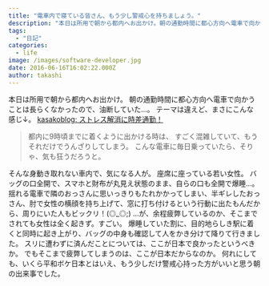 ```yaml
---
title: "電車内で寝ている皆さん、もう少し警戒心を持ちましょう。"
description: "本日は所用で朝から都内へお出かけ。朝の通勤時間に都心方向へ電車で向かうことは長らくなかったので、油断していた…。テーマは違えど、まさにこんな感じ↓。kasako..."
tags:
  - "日記"
categories:
  - life
image: /images/software-developer.jpg
date: 2016-06-16T16:02:22.000Z
author: takashi
---
```



本日は所用で朝から都内へお出かけ。
朝の通勤時間に都心方向へ電車で向かうことは長らくなかったので、油断していた…。
テーマは違えど、まさにこんな感じ↓。
<a href="http://kasakoblog.exblog.jp/10601073/">kasakoblog: ストレス解消に時差通勤！</a>
<blockquote>
  都内に9時頃までに着くように出かける時は、
  すごく混雑していて、もうそれだけでうんざりしてしまう。
  こんな電車に毎日乗っていたら、そりゃ、気も狂うだろうと。
</blockquote>
そんな身動き取れない車内で、気になる人が。
座席に座っている若い女性。
バッグの口全開で、スマホと財布が丸見え状態のまま、自らの口も全開で爆睡…。
揺れる電車で隣のおっさんに思いっきりもたれかかってしまい、半ギレしたおっさん、肘で女性の横顔を持ち上げて、窓に打ち付けるという行動に出たもんだから、周りにいた人もビックリ！(◎_◎;)
…が、余程疲弊しているのか、そこまでされても女性は全く起きず。すごい。
爆睡していた割に、目的地らしき駅に着くと同時に起き上がり、バッグの中身も確認して人をかき分けて降りて行きました。
スリに遭わずに済んだことについては、ここが日本で良かったというべきか。
でもそこまで疲弊してしまうのは、ここが日本だからなのか。
何れにしても、いくら平和ボケ日本とはいえ、もう少しだけ警戒心持った方がいいと思う朝の出来事でした。